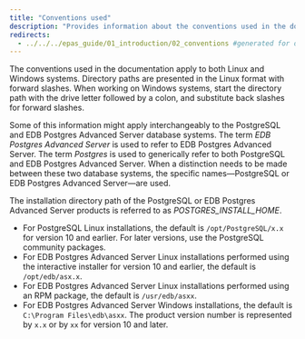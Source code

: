 ```yaml
---
title: "Conventions used"
description: "Provides information about the conventions used in the documentation"
redirects:
  - ../../../epas_guide/01_introduction/02_conventions #generated for docs/epas/reorg-role-use-case-mode
---
```


<div id="conventions" class="registered_link"></div>

The conventions used in the documentation apply to both Linux and Windows systems. Directory paths are presented in the Linux format with forward slashes. When working on Windows systems, start the directory path with the drive letter followed by a colon, and substitute back slashes for forward slashes.

Some of this information might apply interchangeably to the PostgreSQL and EDB Postgres Advanced Server database systems. The term *EDB Postgres Advanced Server* is used to refer to EDB Postgres Advanced Server. The term *Postgres* is used to generically refer to both PostgreSQL and EDB Postgres Advanced Server. When a distinction needs to be made between these two database systems, the specific names&mdash;PostgreSQL or EDB Postgres Advanced Server&mdash;are used.

The installation directory path of the PostgreSQL or EDB Postgres Advanced Server products is referred to as *POSTGRES_INSTALL_HOME*.

-   For PostgreSQL Linux installations, the default is `/opt/PostgreSQL/x.x` for version 10 and earlier. For later versions, use the PostgreSQL community packages.
-   For EDB Postgres Advanced Server Linux installations performed using the interactive installer for version 10 and earlier, the default is `/opt/edb/asx.x`.
-   For EDB Postgres Advanced Server Linux installations performed using an RPM package, the default is `/usr/edb/asxx`.
-   For EDB Postgres Advanced Server Windows installations, the default is `C:\Program Files\edb\asxx`. The product version number is represented by `x.x` or by `xx` for version 10 and later.
